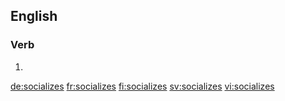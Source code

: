 ==English==

===Verb===
{{head|en|verb form}}

# {{en-third-person singular of|socialize}}

[[de:socializes]]
[[fr:socializes]]
[[fi:socializes]]
[[sv:socializes]]
[[vi:socializes]]